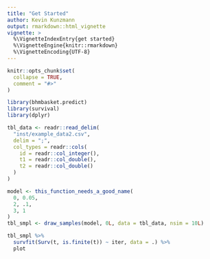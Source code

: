 ```yaml
---
title: "Get Started"
author: Kevin Kunzmann
output: rmarkdown::html_vignette
vignette: >
  %\VignetteIndexEntry{get started}
  %\VignetteEngine{knitr::rmarkdown}
  %\VignetteEncoding{UTF-8}
---
```


```r
knitr::opts_chunk$set(
  collapse = TRUE,
  comment = "#>"
)
```

```r
library(bhmbasket.predict)
library(survival)
library(dplyr)

tbl_data <- readr::read_delim(
  "inst/example_data2.csv", 
  delim = ";", 
  col_types = readr::cols(
    id = readr::col_integer(), 
    t1 = readr::col_double(), 
    t2 = readr::col_double()
  )
)
```

```r
model <- this_function_needs_a_good_name(
  0, 0.05,
  2, .1,
  3, 1
)
tbl_smpl <- draw_samples(model, 0L, data = tbl_data, nsim = 10L)
```

```r
tbl_smpl %>% 
  survfit(Surv(t, is.finite(t)) ~ iter, data = .) %>% 
  plot
```
